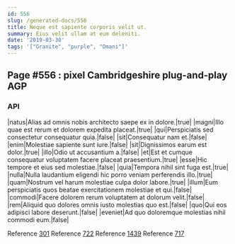 ```yaml
---
id: 556
slug: /generated-docs/556
title: Neque est sapiente corporis velit ut.
summary: Eius velit ullam at eum deleniti.
date: '2019-03-30'
tags: '["Granite", "purple", "Omani"]'
---
```


## Page #556 : pixel Cambridgeshire plug-and-play AGP
### API

|natus|Alias ad omnis nobis architecto saepe ex in dolore.|true|
|magni|Illo quae est rerum et dolorem expedita placeat.|true|
|qui|Perspiciatis sed consectetur consequatur quia.|false|
|sit|Consequatur nam et.|false|
|enim|Molestiae sapiente sunt iure.|false|
|sit|Dignissimos earum est dolor.|true|
|illo|Odio ut accusantium a.|false|
|et|Est et cumque consequatur voluptatem facere placeat praesentium.|true|
|esse|Hic tempore et eius sed molestiae.|false|
|quia|Tempora nihil sint fuga est.|true|
|nulla|Nulla laudantium eligendi hic porro veniam perferendis illo.|true|
|quam|Nostrum vel harum molestiae culpa dolor labore.|true|
|illum|Eum perspiciatis quos beatae exercitationem molestiae et qui.|false|
|commodi|Facere dolorem rerum voluptatem at dolorum velit.|false|
|rem|Aliquid quo dolores omnis iusto molestias quo est.|false|
|quo|Qui eos adipisci labore deserunt.|false|
|eveniet|Ad quo doloremque molestias nihil commodi eum.|false|

Reference [301](/generated-docs/301)
Reference [722](/generated-docs/722)
Reference [1439](/generated-docs/1439)
Reference [717](/generated-docs/717)



